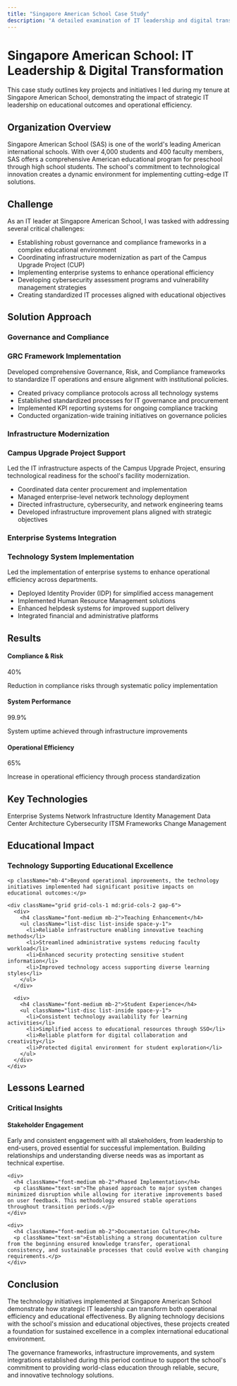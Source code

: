 ```yaml
---
title: "Singapore American School Case Study"
description: "A detailed examination of IT leadership and digital transformation initiatives at Singapore American School"
---
```


# Singapore American School: IT Leadership & Digital Transformation

<Note>
  This case study outlines key projects and initiatives I led during my tenure at Singapore American School, demonstrating the impact of strategic IT leadership on educational outcomes and operational efficiency.
</Note>

## Organization Overview

<div className="p-5 bg-blue-50 dark:bg-blue-900 rounded-lg mb-6">
  <p>Singapore American School (SAS) is one of the world's leading American international schools. With over 4,000 students and 400 faculty members, SAS offers a comprehensive American educational program for preschool through high school students. The school's commitment to technological innovation creates a dynamic environment for implementing cutting-edge IT solutions.</p>
</div>

## Challenge

As an IT leader at Singapore American School, I was tasked with addressing several critical challenges:

- Establishing robust governance and compliance frameworks in a complex educational environment
- Coordinating infrastructure modernization as part of the Campus Upgrade Project (CUP)
- Implementing enterprise systems to enhance operational efficiency
- Developing cybersecurity assessment programs and vulnerability management strategies
- Creating standardized IT processes aligned with educational objectives

## Solution Approach

### Governance and Compliance

<Card>
  <div className="p-4">
    <h3 className="text-lg font-bold mb-2">GRC Framework Implementation</h3>
    <p>Developed comprehensive Governance, Risk, and Compliance frameworks to standardize IT operations and ensure alignment with institutional policies.</p>
    <ul className="list-disc list-inside mt-2 space-y-1">
      <li>Created privacy compliance protocols across all technology systems</li>
      <li>Established standardized processes for IT governance and procurement</li>
      <li>Implemented KPI reporting systems for ongoing compliance tracking</li>
      <li>Conducted organization-wide training initiatives on governance policies</li>
    </ul>
  </div>
</Card>

### Infrastructure Modernization

<Card className="mt-4">
  <div className="p-4">
    <h3 className="text-lg font-bold mb-2">Campus Upgrade Project Support</h3>
    <p>Led the IT infrastructure aspects of the Campus Upgrade Project, ensuring technological readiness for the school's facility modernization.</p>
    <ul className="list-disc list-inside mt-2 space-y-1">
      <li>Coordinated data center procurement and implementation</li>
      <li>Managed enterprise-level network technology deployment</li>
      <li>Directed infrastructure, cybersecurity, and network engineering teams</li>
      <li>Developed infrastructure improvement plans aligned with strategic objectives</li>
    </ul>
  </div>
</Card>

### Enterprise Systems Integration

<Card className="mt-4">
  <div className="p-4">
    <h3 className="text-lg font-bold mb-2">Technology System Implementation</h3>
    <p>Led the implementation of enterprise systems to enhance operational efficiency across departments.</p>
    <ul className="list-disc list-inside mt-2 space-y-1">
      <li>Deployed Identity Provider (IDP) for simplified access management</li>
      <li>Implemented Human Resource Management solutions</li>
      <li>Enhanced helpdesk systems for improved support delivery</li>
      <li>Integrated financial and administrative platforms</li>
    </ul>
  </div>
</Card>

## Results

<div className="grid grid-cols-1 md:grid-cols-3 gap-4 mt-6">
  <div className="bg-gray-50 dark:bg-gray-800 p-4 rounded-lg">
    <h4 className="font-medium">Compliance & Risk</h4>
    <p className="text-3xl font-bold text-blue-600 dark:text-blue-400 mt-2">40%</p>
    <p className="mt-1 text-sm">Reduction in compliance risks through systematic policy implementation</p>
  </div>
  
  <div className="bg-gray-50 dark:bg-gray-800 p-4 rounded-lg">
    <h4 className="font-medium">System Performance</h4>
    <p className="text-3xl font-bold text-blue-600 dark:text-blue-400 mt-2">99.9%</p>
    <p className="mt-1 text-sm">System uptime achieved through infrastructure improvements</p>
  </div>
  
  <div className="bg-gray-50 dark:bg-gray-800 p-4 rounded-lg">
    <h4 className="font-medium">Operational Efficiency</h4>
    <p className="text-3xl font-bold text-blue-600 dark:text-blue-400 mt-2">65%</p>
    <p className="mt-1 text-sm">Increase in operational efficiency through process standardization</p>
  </div>
</div>

## Key Technologies

<div className="flex flex-wrap gap-2 mt-6">
  <span className="bg-blue-100 text-blue-800 px-3 py-1 rounded-full text-sm">Enterprise Systems</span>
  <span className="bg-blue-100 text-blue-800 px-3 py-1 rounded-full text-sm">Network Infrastructure</span>
  <span className="bg-blue-100 text-blue-800 px-3 py-1 rounded-full text-sm">Identity Management</span>
  <span className="bg-blue-100 text-blue-800 px-3 py-1 rounded-full text-sm">Data Center Architecture</span>
  <span className="bg-blue-100 text-blue-800 px-3 py-1 rounded-full text-sm">Cybersecurity</span>
  <span className="bg-blue-100 text-blue-800 px-3 py-1 rounded-full text-sm">ITSM Frameworks</span>
  <span className="bg-blue-100 text-blue-800 px-3 py-1 rounded-full text-sm">Change Management</span>
</div>

## Educational Impact

<Card className="mt-6">
  <div className="p-5">
    <h3 className="text-lg font-bold mb-3">Technology Supporting Educational Excellence</h3>
    
    <p className="mb-4">Beyond operational improvements, the technology initiatives implemented had significant positive impacts on educational outcomes:</p>
    
    <div className="grid grid-cols-1 md:grid-cols-2 gap-6">
      <div>
        <h4 className="font-medium mb-2">Teaching Enhancement</h4>
        <ul className="list-disc list-inside space-y-1">
          <li>Reliable infrastructure enabling innovative teaching methods</li>
          <li>Streamlined administrative systems reducing faculty workload</li>
          <li>Enhanced security protecting sensitive student information</li>
          <li>Improved technology access supporting diverse learning styles</li>
        </ul>
      </div>
      
      <div>
        <h4 className="font-medium mb-2">Student Experience</h4>
        <ul className="list-disc list-inside space-y-1">
          <li>Consistent technology availability for learning activities</li>
          <li>Simplified access to educational resources through SSO</li>
          <li>Reliable platform for digital collaboration and creativity</li>
          <li>Protected digital environment for student exploration</li>
        </ul>
      </div>
    </div>
  </div>
</Card>

## Lessons Learned

<div className="mt-6 p-5 bg-blue-50 dark:bg-blue-900 rounded-lg">
  <h3 className="text-lg font-bold mb-3">Critical Insights</h3>
  
  <div className="grid grid-cols-1 md:grid-cols-3 gap-4">
    <div>
      <h4 className="font-medium mb-2">Stakeholder Engagement</h4>
      <p className="text-sm">Early and consistent engagement with all stakeholders, from leadership to end-users, proved essential for successful implementation. Building relationships and understanding diverse needs was as important as technical expertise.</p>
    </div>
    
    <div>
      <h4 className="font-medium mb-2">Phased Implementation</h4>
      <p className="text-sm">The phased approach to major system changes minimized disruption while allowing for iterative improvements based on user feedback. This methodology ensured stable operations throughout transition periods.</p>
    </div>
    
    <div>
      <h4 className="font-medium mb-2">Documentation Culture</h4>
      <p className="text-sm">Establishing a strong documentation culture from the beginning ensured knowledge transfer, operational consistency, and sustainable processes that could evolve with changing requirements.</p>
    </div>
  </div>
</div>

## Conclusion

The technology initiatives implemented at Singapore American School demonstrate how strategic IT leadership can transform both operational efficiency and educational effectiveness. By aligning technology decisions with the school's mission and educational objectives, these projects created a foundation for sustained excellence in a complex international educational environment.

The governance frameworks, infrastructure improvements, and system integrations established during this period continue to support the school's commitment to providing world-class education through reliable, secure, and innovative technology solutions.